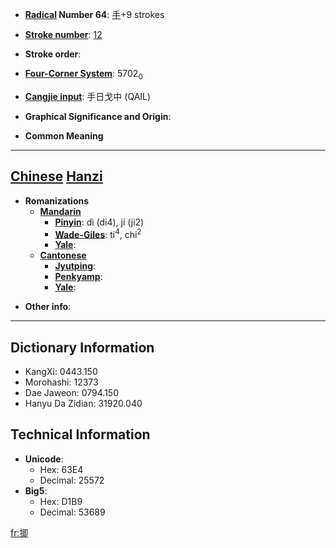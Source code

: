 * '''[[Wiktionary:Chinese radical index| Radical]] Number 64''': [[Wiktionary:Chinese radical index 手|手]]+9 strokes

* '''[[Wiktionary:Chinese total strokes index|Stroke number]]''': [[Wiktionary:Chinese total strokes index 12|12]]

* '''Stroke order''': 

* '''[[Wiktionary:Chinese four corner index|Four-Corner System]]''': 5702<sub>0</sub>

* '''[[Wiktionary:Chinese Cangjie index|Cangjie input]]''': 手日戈中 (QAIL)

* '''Graphical Significance and Origin''': 

* '''Common Meaning'''

----

== [[Chinese]] [[Hanzi]] ==

* '''Romanizations'''
** '''[[Mandarin]]'''
*** '''[[Pinyin]]''': dì (di4), jí (ji2)
*** '''[[Wade-Giles]]''': ti<sup>4</sup>, chi<sup>2</sup>
*** '''[[Yale]]''': 
** '''[[Cantonese]]'''
*** '''[[Jyutping]]''':
*** '''[[Penkyamp]]''': 
*** '''[[Yale]]''': 

* '''Other info''': 

----

== Dictionary Information ==

* KangXi: 0443.150
* Morohashi: 12373
* Dae Jaweon: 0794.150
* Hanyu Da Zidian: 31920.040

== Technical Information ==

* '''Unicode''':
** Hex: 63E4
** Decimal: 25572
* '''Big5''':
** Hex: D1B9
** Decimal: 53689

[[fr:揤]]